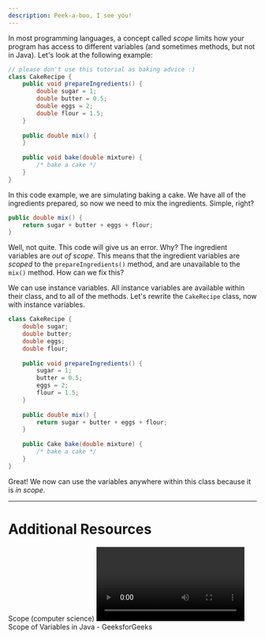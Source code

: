 ```yaml
---
description: Peek-a-boo, I see you!
---
```


In most programming languages, a concept called *scope* limits how your program has access to different variables (and sometimes methods, but not in Java). Let's look at the following example:

```java
// please don't use this tutorial as baking advice :)
class CakeRecipe {
    public void prepareIngredients() {
        double sugar = 1;
        double butter = 0.5;
        double eggs = 2;
        double flour = 1.5;
    }
    
    public double mix() {
    }
    
    public void bake(double mixture) {
        /* bake a cake */
    }
}
```

In this code example, we are simulating baking a cake. We have all of the ingredients prepared, so now we need to mix the ingredients. Simple, right?

```java
public double mix() {
    return sugar + butter + eggs + flour;
}
```

Well, not quite. This code will give us an error. Why? The ingredient variables are *out of scope*. This means that the ingredient variables are *scoped* to the `prepareIngredients()` method, and are unavailable to the `mix()` method. How can we fix this?

We can use instance variables. All instance variables are available within their class, and to all of the methods. Let's rewrite the `CakeRecipe` class, now with instance variables.

```java
class CakeRecipe {
    double sugar;
    double butter;
    double eggs;
    double flour;
    
    public void prepareIngredients() {
        sugar = 1;
        butter = 0.5;
        eggs = 2;
        flour = 1.5;
    }
    
    public double mix() {
        return sugar + butter + eggs + flour;
    }
    
    public Cake bake(double mixture) {
        /* bake a cake */
    }
}
```

Great! We now can use the variables anywhere within this class because it is *in scope*.

---

# Additional Resources

<Wikipedia url="https://en.wikipedia.org/wiki/Scope_(computer_science)">
Scope (computer science)
</Wikipedia>

<Video url="https://youtu.be/wTn6oQ56MV8">
Scope - Programming Languages
</Video>

<Bookmark url="https://www.geeksforgeeks.org/variable-scope-in-java/">
Scope of Variables in Java - GeeksforGeeks
</Bookmark>